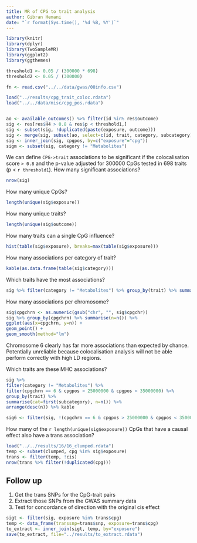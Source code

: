 ```yaml
---
title: MR of CPG to trait analysis
author: Gibran Hemani
date: "`r format(Sys.time(), '%d %B, %Y')`"
---
```


```r
library(knitr)
library(dplyr)
library(TwoSampleMR)
library(ggplot2)
library(ggthemes)

threshold1 <- 0.05 / (300000 * 698)
threshold2 <- 0.05 / (300000)

fn <- read.csv("../../data/gwas/00info.csv")

load("../results/cpg_trait_coloc.rdata")
load("../../data/misc/cpg_pos.rdata")


ao <- available_outcomes() %>% filter(id %in% res$outcome)
sig <- res[res$H4 > 0.8 & res$p < threshold1,]
sig <- subset(sig, !duplicated(paste(exposure, outcome)))
sig <- merge(sig, subset(ao, select=c(id, trait, category, subcategory)), by.x="outcome", by.y="id")
sig <- inner_join(sig, cpgpos, by=c("exposure"="cpg"))
sigm <- subset(sig, category != "Metabolites")

```

We can define `CPG->trait` associations to be significant if the colocalisation score `> 0.8` and the p-value adjusted for 300000 CpGs tested in 698 traits (p < `r threshold1`). How many significant associations?

```r
nrow(sig)
```

How many unique CpGs?

```r
length(unique(sig$exposure))
```

How many unique traits?

```r
length(unique(sig$outcome))
```

How many traits can a single CpG influence?

```r
hist(table(sig$exposure), breaks=max(table(sig$exposure)))
```

How many associations per category of trait?

```r
kable(as.data.frame(table(sig$category)))
```

Which traits have the most associations?

```r
sig %>% filter(category != "Metabolites") %>% group_by(trait) %>% summarise(cat=first(subcategory), n=n()) %>% arrange(desc(n)) %>% kable
```

How many associations per chromosome?

```r
sig$cpgchrn <- as.numeric(gsub("chr", "", sig$cpgchr))
sig %>% group_by(cpgchrn) %>% summarise(n=n()) %>% 
ggplot(aes(x=cpgchrn, y=n)) +
geom_point() +
geom_smooth(method="lm")

```

Chromosome 6 clearly has far more associations than expected by chance. Potentially unreliable because colocalisation analysis will not be able perform correctly with high LD regions. 

Which traits are these MHC associations?

```r
sig %>% 
filter(category != "Metabolites") %>% 
filter(cpgchrn == 6 & cpgpos > 25000000 & cpgpos < 35000000) %>%
group_by(trait) %>% 
summarise(cat=first(subcategory), n=n()) %>% 
arrange(desc(n)) %>% kable

sig6 <- filter(sig, !(cpgchrn == 6 & cpgpos > 25000000 & cpgpos < 35000000))
```

How many of the `r length(unique(sig$exposure))` CpGs that have a causal effect also have a trans association?

```r
load("../../results/16/16_clumped.rdata")
temp <- subset(clumped, cpg %in% sig$exposure)
trans <- filter(temp, !cis)
nrow(trans %>% filter(!duplicated(cpg)))
```

## Follow up

1. Get the trans SNPs for the CpG-trait pairs
2. Extract those SNPs from the GWAS summary data
3. Test for concordance of direction with the original cis effect


```r
sigt <- filter(sig, exposure %in% trans$cpg)
temp <- data_frame(transsnp=trans$snp, exposure=trans$cpg)
to_extract <- inner_join(sigt, temp, by="exposure")
save(to_extract, file="../results/to_extract.rdata")
```




